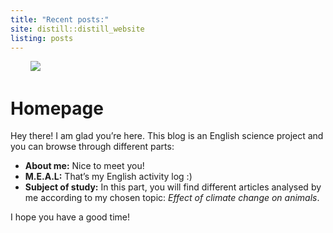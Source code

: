 ```yaml
---
title: "Recent posts:"
site: distill::distill_website
listing: posts
---
```

  
&nbsp;
&nbsp;
&nbsp;
&nbsp;
![](images/nature-conservation.jpg)
  
# Homepage

Hey there! I am glad you're here. This blog is an English science project and you can browse through different parts:

* **About me:** Nice to meet you!
* **M.E.A.L:** That's my English activity log :)
* **Subject of study:** In this part, you will find different articles analysed by me according to my chosen topic: *Effect of climate change on animals*.

I hope you have a good time!
